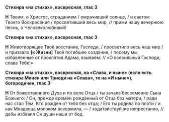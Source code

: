 **Стихира «на стихах», воскресная, глас 3**

**Н** Твоим, о Христос, страданием / омрачивший солнце, / и светом Твоего Воскресения / просветивший весь мир, // прими нашу вечернюю песнь, о Человеколюбивый!

**Стихира «на стихах», воскресная, глас 3**

**Н** Животворящее Твоё восстание, Господи, / просветило весь наш мир / и призва́ло **[**к Жизни**]** Твоё погибшее создание, / посему мы, избавленные от проклятия Адама, взываем: // «О всесильный Господи, слава Тебе!»

**Стихира «на стихах», воскресная, на «Слава, и ныне» (если есть стихира Минеи или Триоди на «Слава», то на «И ныне»), богородичен, глас 3**

**Н** От божественного Духа и по воле Отца / ты зачала́ бессеменно Сына Божьего: / Он, прежде времён рождённый от Отца без матери, / ради нас стал Тем, Кто рождён от тебя без отца; / Его ты родила́ по пло́ти / и как Младенца молоком вскормила, — / хода́тайствуй же непрестанно, // дабы избавил Он души наши от бед.
